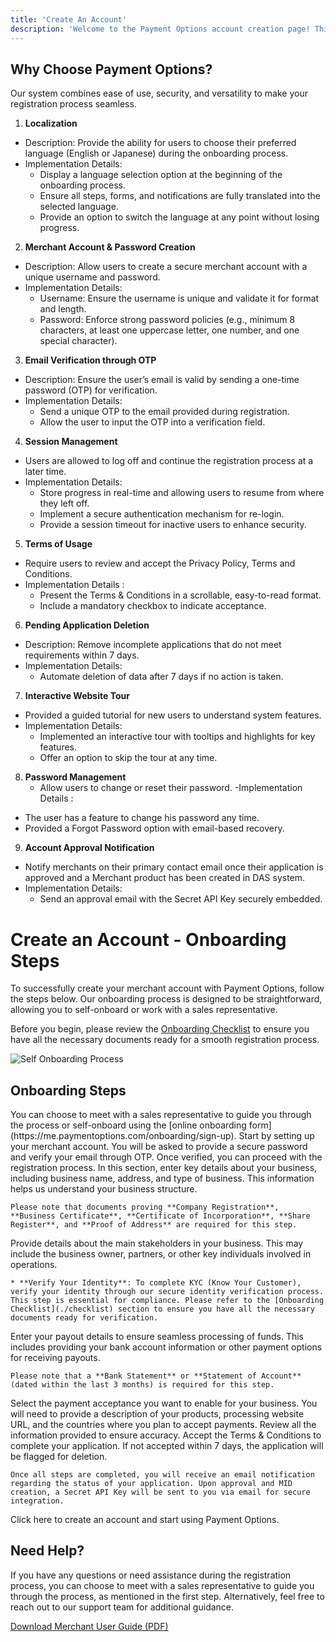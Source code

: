 ```yaml
---
title: 'Create An Account'
description: 'Welcome to the Payment Options account creation page! This platform is designed to provide merchants with an intuitive and secure process for setting up their accounts. Whether you're a small business owner or a large-scale enterprise the account creation process ensures a smooth and hassle-free onboarding experience tailored to your needs.'
---
```


## **Why Choose Payment Options?**

Our system combines ease of use, security, and versatility to make your registration process seamless.

1. **Localization**
- Description: Provide the ability for users to choose their preferred language (English or Japanese) during the onboarding process. 
- Implementation Details: 
  - Display a language selection option at the beginning of the onboarding process. 
  - Ensure all steps, forms, and notifications are fully translated into the selected language. 
  - Provide an option to switch the language at any point without losing progress. 

2. **Merchant Account & Password Creation**
- Description: Allow users to create a secure merchant account with a unique username and password. 
- Implementation Details: 
  - Username: Ensure the username is unique and validate it for format and length. 
  - Password: Enforce strong password policies (e.g., minimum 8 characters, at least one uppercase letter, one number, and one special character). 

3. **Email Verification through OTP**
- Description: Ensure the user’s email is valid by sending a one-time password (OTP) for verification. 
- Implementation Details: 
  - Send a unique OTP to the email provided during registration. 
  - Allow the user to input the OTP into a verification field. 

4. **Session Management**
- Users are allowed to log off and continue the registration process at a later time. 
- Implementation Details: 
  - Store progress in real-time and allowing users to resume from where they left off. 
  - Implement a secure authentication mechanism for re-login. 
  - Provide a session timeout for inactive users to enhance security. 
 
5. **Terms of Usage**  
- Require users to review and accept the Privacy Policy, Terms and Conditions. 
- Implementation Details : 
  - Present the Terms & Conditions in a scrollable, easy-to-read format. 
  - Include a mandatory checkbox to indicate acceptance. 
  
 
6. **Pending Application Deletion**
- Description: Remove incomplete applications that do not meet requirements within 7 days. 
- Implementation Details: 
   - Automate deletion of data after 7 days if no action is taken. 
 
7. **Interactive Website Tour**
- Provided a guided tutorial for new users to understand system features. 
- Implementation Details: 
  - Implemented an interactive tour with tooltips and highlights for key features. 
  - Offer an option to skip the tour at any time. 
 
 
8. **Password Management**
   - Allow users to change or reset their password. 
-Implementation Details : 
  - The user has a feature to change his password any time. 
  - Provided a Forgot Password option with email-based recovery. 
 
9. **Account Approval Notification** 
- Notify merchants on their primary contact email once their application is approved and a Merchant product has been created in DAS system. 
- Implementation Details: 
  - Send an approval email with the Secret API Key securely embedded.

# **Create an Account - Onboarding Steps**

To successfully create your merchant account with Payment Options, follow the steps below. Our onboarding process is designed to be straightforward, allowing you to self-onboard or work with a sales representative.

Before you begin, please review the [Onboarding Checklist](./checklist) to ensure you have all the necessary documents ready for a smooth registration process.

![Self Onboarding Process](/images/flows-createMAccount.svg)

## **Onboarding Steps**

<Steps>
  <Step title="Merchant Meeting with Sales Representative or Self-Onboarding">
    You can choose to meet with a sales representative to guide you through the process or self-onboard using the [online onboarding form](https://me.paymentoptions.com/onboarding/sign-up).
  </Step>

  <Step title="Create Your Merchant Account">
    Start by setting up your merchant account. You will be asked to provide a secure password and verify your email through OTP. Once verified, you can proceed with the registration process.
  </Step>

  <Step title="About Your Business">
    In this section, enter key details about your business, including business name, address, and type of business. This information helps us understand your business structure.

    Please note that documents proving **Company Registration**, **Business Certificate**, **Certificate of Incorporation**, **Share Register**, and **Proof of Address** are required for this step.
  </Step>

  <Step title="About Your Stakeholders">
    Provide details about the main stakeholders in your business. This may include the business owner, partners, or other key individuals involved in operations.

    * **Verify Your Identity**: To complete KYC (Know Your Customer), verify your identity through our secure identity verification process. This step is essential for compliance. Please refer to the [Onboarding Checklist](./checklist) section to ensure you have all the necessary documents ready for verification.
  </Step>

  <Step title="Payout Details">
    Enter your payout details to ensure seamless processing of funds. This includes providing your bank account information or other payment options for receiving payouts.

    Please note that a **Bank Statement** or **Statement of Account** (dated within the last 3 months) is required for this step.
  </Step>

  <Step title="Payment Methods">
    Select the payment acceptance you want to enable for your business. You will need to provide a description of your products, processing website URL, and the countries where you plan to accept payments.
  </Step>

  <Step title="Final Step">
    Review all the information provided to ensure accuracy. Accept the Terms & Conditions to complete your application. If not accepted within 7 days, the application will be flagged for deletion.

    Once all steps are completed, you will receive an email notification regarding the status of your application. Upon approval and MID creation, a Secret API Key will be sent to you via email for secure integration.
  </Step>
</Steps>

<Card title="Create an Account" icon="rocket" href="https://me.paymentoptions.com/onboarding/choose-account">
  Click here to create an account and start using Payment Options.
</Card>

## **Need Help?**

If you have any questions or need assistance during the registration process, you can choose to meet with a sales representative to guide you through the process, as mentioned in the first step. Alternatively, feel free to reach out to our support team for additional guidance.

[Download Merchant User Guide (PDF)](https://drive.google.com/file/d/1FmQVOM1YfX1trzHPHmdpWUM43DOaEtow/view?usp=drive_link)
